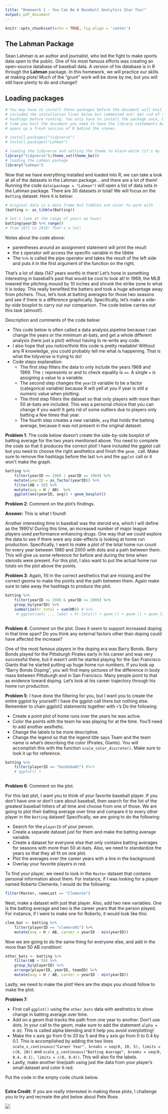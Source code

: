 ```yaml
---
title: "Homework 1 - You Can Be A Baseball Analytics Star Too!"
output: pdf_document
---
```


```r
knitr::opts_chunk$set(echo = TRUE, fig.align = 'center')
```


## The Lahman Package

Sean Lahman is an author and journalist, who led the fight to make sports data open to the public. One of his most famous efforts was creating an open-source database of baseball data. A version of his database is in R through the __Lahman__ package. In this homework, we will practice our skills at making plots! Much of the "grunt" work will be done by me, but you will still have plenty to do and change!!

## Loading packages

```r
# You may have to install these packages before the document will knit. I have
# included the installation lines below but commented out! Get rid of the
# hashtags before running. You only have to install the package once, but every
# time you knit the document you need to have the library statements because it
# opens up a fresh session of R behind the scenes.

# install.packages("tidyverse")
# install.packages("Lahman")

# loading the tidyverse and setting the theme to black-white (it's my favorite theme)
library("tidyverse");theme_set(theme_bw())
# loading the Lahman package
library("Lahman")
```

Now that we have everything installed and loaded into R, we can take a look at all of the datasets in the Lahman package... and there are a lot of them! Running the code `data(package = "Lahman")` will open a list of data sets in the Lahman package. There are 30 datasets in total! We will focus on the `Batting` dataset. Here it is below:

```r
# original data is a data frame but tibbles are nicer to work with
(batting <- as_tibble(Batting))

# let's look at the range of years we have! 
batting$yearID %>% range()
# from 1871 to 2018! That's a lot! 
```

Notes about the code above: 

- parentheses around an assignment statement will print the result
- the `$` operator will access the specific variable in the tibble
- The `%>%` is called the pipe operator and takes the result of the left side and puts it in the first argument of the function on the right.

That's a lot of data (147 years worth) in there! Let's hone in something interesting in baseball's past that would be cool to look at! In 1969, the MLB lowered the pitching mound by 10 inches and shrunk the strike zone to what it is today. This really benefited the batters and took a huge advantage away from pitchers. Thus, let's look at batting averages for those two seasons and see if there is a difference graphically. Specifically, let's make a side-by-side boxplot to carry out our comparison. The code below carries out this task (almost!). 

Description and comments of the code below:

- This code below is often called a data analysis pipeline because I can change the years or the minimum at-bats, and get a whole different analysis (here just a plot) without having to re-write any code.
- I also hope that you notice/think this code is pretty readable! Without any R knowledge, you could probably tell me what is happening. That is what the tidyverse is trying to do!
- Code steps explanation:
    + The first step filters the data to only include the years 1968 and 1969. The `|` represents or and to check equality is `==`. A single `=` is assigning a value to a variable.
    + The second step changes the `yearID` variable to be a factor (categorical variable) because R will yell at you if year is still a numeric value when plotting.
    + The third step filters the dataset so that only players with more than 50 at-bats are included. This was a personal choice that you can change if you want! It gets rid of some outliers due to players only batting a few times that year.
    + The fourth step creates a new variable, `avg` that holds the batting average, because it was not present in the original dataset.

__Problem 1__: The code below doesn't create the side-by-side boxplot of batting average for the two years mentioned above. You need to complete the code so that it produces the correct plot! I have included the ggplot call but you need to choose the right aesthetics and finish the `geom_` call. Make sure to remove the hashtags before the last `%>%` and the `ggplot` call or it won't make the graph.
```r
batting %>% 
    filter(yearID == 1968 | yearID == 1969) %>%
    mutate(yearID = as_factor(yearID)) %>% 
    filter(AB > 50) %>% 
    mutate(avg = H / AB)  %>% 
    ggplot(aes(yearID, avg)) + geom_boxplot()
```

__Problem 2__: Comment on the plot's findings.

**Answer:** This is what I found!


Another interesting time in baseball was the steroid era, which I will define as the 1990's! During this time, an increased number of major league players used performance enhancing drugs. One way that we could explore the data to see if there were any side-effects is looking at home run production. Specifically, I want to make a plot of the total home run count for every year between 1980 and 2000 with dots and a path between them. This will give us some reference for before and during the time when steroids were present. For this plot, I also want to put the actual home run totals on the plot above the points.

__Problem 3__: Again, fill in the correct aesthetics that are missing and the correct geoms to make the points and the path between them. Again make sure to take away the hashtags to produce the plot.

```r
batting %>% 
    filter(yearID >= 1980 & yearID <= 2000) %>% 
    group_by(yearID) %>% 
    summarize(hr_total = sum(HR)) # %>% 
     # ggplot(aes( , , label = hr_total)) + geom_() + geom_() + geom_label(size = 3, vjust = -.25) + labs(x = "Year", y = "Home Run Total")
    
```

__Problem 4__: Comment on the plot. Does it seem to support increased doping in that time span? Do you think any external factors other than doping could have affected the increase?


One of the most famous players in the doping era was Barry Bonds. Barry Bonds played for the Pittsburgh Pirates early in his career and was very successful there, but it wasn't until he started playing for the San Francisco Giants that he started putting up huge home run numbers. If you look up "Barry Bonds Doping", you will find many  pictures of the difference in body mass between Pittsburgh and in San Francisco. Many people point to that as evidence toward doping. Let's look at his career trajectory through his home run production.

__Problem 5__: I have done the filtering for you, but I want you to create the entire ggplot by yourself! I have the ggplot call there but nothing else. Remember to chain ggplot2 statements together with `+`'s Do the following:

- Create a point plot of home runs over the years he was active.
- Color the points with the team he was playing for at the time. You'll need to add another aesthetic.
- Change the labels to be more descriptive.
- Change the legend so that the legend title says Team and the team name is what's describing the color (Pirates, Giants). You will accomplish this with the function `scale_color_discrete()`. Make sure to look it up for reference.

```r
batting %>% 
    filter(playerID == "bondsba01") #%>% 
    # ggplot() +  
    

```

__Problem 6__: Comment on the plot.


For this last plot, I want you to think of your favorite baseball player. If you don't have one or don't care about baseball, then search for the list of the greatest baseball hitters of all time and choose from one of those. We are going to plot their batting average over time and compare it to every other player in the `Batting` dataset! Specifically, we are going to do the following:

- Search for the `playerID` of your person.
- Create a separate dataset just for them and make the batting average variable.
- Create a dataset for everyone else that only contains batting averages for seasons with more than 50 at-bats. Also, we need to standardize the years so that they all fit on one plot.
- Plot the averages over the career years with a line in the background.
- Overlay your favorite players in red. 


To find your player, we need to look in the `Master` dataset that contains personal information about them. For instance, if I was looking for a player named Roberto Clemente, I would do the following:
```r
filter(Master, nameLast == "Clemente")
```
 
Next, make a dataset with just that player. Also, add two new variables. One is the batting average and two is the career years that the person played. For instance, if I were to make one for Roberto, it would look like this:
```r
clem_bat <- batting %>% 
    filter(playerID == "clemero01") %>% 
    mutate(avg = H / AB, career = yearID - min(yearID))
```

Now we are going to do the same thing for everyone else, and add in the more than 50 AB condition!

```r
other_bats <- batting %>% 
    filter(AB > 50) %>% 
    group_by(playerID) %>% 
    arrange(playerID, yearID, teamID) %>%
    mutate(avg = H / AB, career = yearID - min(yearID))
```

Lastly, we need to make the plot! Here are the steps you should follow to make the plot:

__Problem 7__:

- First call `ggplot()` using the `other_bats` data with aesthetics to show change in batting average over time.
- Add on a geom that tracks the path from one year to another. Don't use dots. In your call to the geom, make sure to add the statement `alpha = 0.02`. This is called alpha blending and it help you avoid overplotting!
- Make the x axis go from 0 to 20 by 5 and the y axis go from 0 to 0.4 by 0.1. This is accomplished by adding the two lines `scale_x_continuous("Career Year", breaks = seq(0, 20, 5), limits = c(0, 20))` and `scale_y_continuous("Batting Average", breaks = seq(0, 0.4, 0.1), limits = c(0, 0.4))`. This will also fix the labels.
- Lastly, make another line/path using just the data from your player's small dataset and color it red.

Put the code in the empty code chunk below.

```r

```

__Extra Credit__: If you are really interested in making these plots, I challenge you to try and recreate the plot below about Pete Rose.

![](img/pete_rose_pic.png)